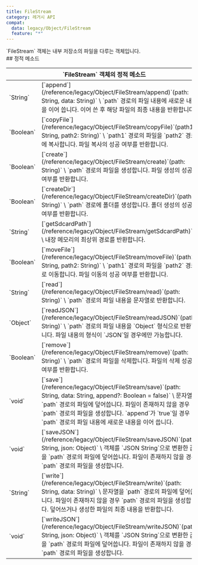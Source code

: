 ```yaml
---
title: FileStream
category: 레거시 API
compat:
  data: legacy/Object/FileStream
  feature: "*"
---
```


<Section>
  `FileStream` 객체는 내부 저장소의 파일을 다루는 객체입니다.
</Section>
<Section>
  ## 정적 메소드

  <Table>
    <Thead>
      <Tr>
        <Th colSpan="2">`FileStream` 객체의 정적 메소드</Th>
      </Tr>
    </Thead>
    <Tbody>
      <Tr>
        <Td><span>`String`</span></Td>
        <Td>
          [`append`](/reference/legacy/Object/FileStream/append)`(path: String, data: String)` \
          `path` 경로의 파일 내용에 새로운 내용을 이어 씁니다. 이어 쓴 후 해당 파일의 최종 내용을 반환합니다.
        </Td>
      </Tr>
      <Tr>
        <Td><span>`Boolean`</span></Td>
        <Td>
          [`copyFile`](/reference/legacy/Object/FileStream/copyFile)`(path1: String, path2: String)` \
          `path1` 경로의 파일을 `path2` 경로에 복사합니다. 파일 복사의 성공 여부를 반환합니다.
        </Td>
      </Tr>
      <Tr>
        <Td><span>`Boolean`</span></Td>
        <Td>
          [`create`](/reference/legacy/Object/FileStream/create)`(path: String)` \
          `path` 경로의 파일을 생성합니다. 파일 생성의 성공 여부를 반환합니다.
        </Td>
      </Tr>
      <Tr>
        <Td><span>`Boolean`</span></Td>
        <Td>
          [`createDir`](/reference/legacy/Object/FileStream/createDir)`(path: String)` \
          `path` 경로에 폴더를 생성합니다. 폴더 생성의 성공 여부를 반환합니다.
        </Td>
      </Tr>
      <Tr>
        <Td><span>`String`</span></Td>
        <Td>
          [`getSdcardPath`](/reference/legacy/Object/FileStream/getSdcardPath)`()` \
          내장 메모리의 최상위 경로를 반환합니다.
        </Td>
      </Tr>
      <Tr>
        <Td><span>`Boolean`</span></Td>
        <Td>
          [`moveFile`](/reference/legacy/Object/FileStream/moveFile)`(path1: String, path2: String)` \
          `path1` 경로의 파일을 `path2` 경로로 이동합니다. 파일 이동의 성공 여부를 반환합니다.
        </Td>
      </Tr>
      <Tr>
        <Td><span>`String`</span></Td>
        <Td>
          [`read`](/reference/legacy/Object/FileStream/read)`(path: String)` \
          `path` 경로의 파일 내용을 문자열로 반환합니다.
        </Td>
      </Tr>
      <Tr>
        <Td><span>`Object`</span></Td>
        <Td>
          [`readJSON`](/reference/legacy/Object/FileStream/readJSON)`(path: String)` \
          `path` 경로의 파일 내용을 `Object` 형식으로 반환합니다. 파일 내용의 형식이 `JSON`일 경우에만 가능합니다.
        </Td>
      </Tr>
      <Tr>
        <Td><span>`Boolean`</span></Td>
        <Td>
          [`remove`](/reference/legacy/Object/FileStream/remove)`(path: String)` \
          `path` 경로의 파일을 삭제합니다. 파일의 삭제 성공 여부를 반환합니다.
        </Td>
      </Tr>
      <Tr>
        <Td><span>`void`</span></Td>
        <Td>
          [`save`](/reference/legacy/Object/FileStream/save)`(path: String, data: String, append?: Boolean = false)` \
          문자열을 `path` 경로의 파일에 덮어씁니다. 파일이 존재하지 않을 경우 `path` 경로의 파일을 생성합니다. `append`가 `true`일 경우 `path` 경로의 파일 내용에 새로운 내용을 이어 씁니다.
        </Td>
      </Tr>
      <Tr>
        <Td><span>`void`</span></Td>
        <Td>
          [`saveJSON`](/reference/legacy/Object/FileStream/saveJSON)`(path: String, json: Object)` \
          객체를 `JSON String`으로 변환한 값을 `path` 경로의 파일에 덮어씁니다. 파일이 존재하지 않을 경우 `path` 경로의 파일을 생성합니다.
        </Td>
      </Tr>
      <Tr>
        <Td><span>`String`</span></Td>
        <Td>
          [`write`](/reference/legacy/Object/FileStream/write)`(path: String, data: String)` \
          문자열을 `path` 경로의 파일에 덮어씁니다. 파일이 존재하지 않을 경우 `path` 경로의 파일을 생성합니다. 덮어쓰거나 생성한 파일의 최종 내용을 반환합니다.
        </Td>
      </Tr>
      <Tr>
        <Td><span>`void`</span></Td>
        <Td>
          [`writeJSON`](/reference/legacy/Object/FileStream/writeJSON)`(path: String, json: Object)` \
          객체를 `JSON String`으로 변환한 값을 `path` 경로의 파일에 덮어씁니다. 파일이 존재하지 않을 경우 `path` 경로의 파일을 생성합니다.
        </Td>
      </Tr>
    </Tbody>
  </Table>
</Section>